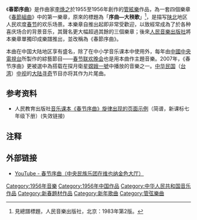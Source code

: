 {{citecheck|time=2017-02-25T13:42:27+00:00}}
{{no footnotes|time=2017-02-25T13:42:27+00:00}}
{{Infobox song
| Name           = -{zh-cn:春节序曲;zh-hk:春節序曲;zh-sg:春节序曲;zh-tw:春節序曲;}-
| Type           = song
| Artist         = [[李焕之|李焕之]]
| alt Artist     = 
| Album          = 
| A-side         = 
| Recorded       = 
| Released       = <!-- {{Start date|YYYY|MM|DD}} -->
| Published      = [[中国唱片|中国唱片]]
| Genre          = [[国乐|国乐]]
| Language       = 
| Length         = <!-- {{Duration|m=MM|s=SS}} -->
| Writer         = 
| Composer       = [[李焕之|李焕之]]
| Arranger    =
| Label          = 中国唱片
| Producer       = 
| Tracks         = 
| prev           = 
| prev_no        = 
| track_no       = 
| next           = 
| next_no        = 
| Misc           = 
}}
{{listen
|filename    = 春节序曲（民乐版）.ogg
|title       = 春节序曲（民乐版）
|pos         = right
}}

《'''春節序曲'''》是作曲家[[李焕之|李焕之]]於1955至1956年創作的[[管絃樂|管絃樂]]作品，為一套四個樂章《[[春節組曲|春節組曲]]》中的第一樂章，原來的標題為「'''序曲—大秧歌'''」<ref>見總譜標題，人民音樂出版社，北京：1983年第2版。</ref>，是描写[[陕北|陕北]]地区人民欢度[[春节|春节]]的欢乐场景。本樂章自推出起即非常受歡迎，以致經常成為了於各种喜庆场合的背景音乐，其聲名更大幅超過其餘的三個樂章；後來[[人民音樂出版社|人民音樂出版社]]將本樂章單獨印成樂譜推出，並改稱為《春節序曲》。

本曲在中国大陆地区享有盛名，除了在中小学音乐课本中使用外，每年由[[中國中央電視台|中國中央電視台]]所製作的綜藝節目——[[春节联欢晚会|春节联欢晚会]]也是用本曲作主題音樂。2007年，《春节序曲》更被選中為搭载在探月衛星[[嫦娥一號|嫦娥一號]]中播放的音樂之一。[[中华民国|中华民国]]（[[台湾|台湾]]）[[中国电视公司|中视]]的[[大陆寻奇|大陆寻奇]]节目亦将其作为片尾曲。
<!--
註:錯誤資訊，《春節序曲》為單樂章作品，原文究竟是指本曲的「第二段」還是原來《春節組曲》中的第二樂章？未得到證實時以下內容不應出現於內容之內。<br/>
「''2013年春节期间，《春节序曲》的第二乐章被用作中央电视台《[[新闻联播|新闻联播]]》节目的结束曲。''」
-->
== 参考资料 ==
* 人民教育出版社[http://www.pep.com.cn/yy/jszx/7x/yy7xjp/200412/t20041220_152347.htm 音乐课本《春节序曲》旋律出现的页面示例]{{dead link|date=2018年1月 |bot=InternetArchiveBot |fix-attempted=yes }}（简谱，新课标七年级下册）(失效链接)

== 注释 ==

{{Reflist}}

== 外部链接 ==
* [http://www.youtube.com/watch?v=DvtDC69lmHM&feature=related YouTube - 春节序曲（中央民族乐团在维也纳金色大厅）] {{Wayback|url=http://www.youtube.com/watch?v=DvtDC69lmHM&feature=related |date=20160412030124 }}

[[Category:1956年音樂|Category:1956年音樂]]
[[Category:1956年中国作品|Category:1956年中国作品]]
[[Category:中华人民共和国音乐作品|Category:中华人民共和国音乐作品]]
[[Category:新春題材作品|Category:新春題材作品]]
[[Category:新年歌曲|Category:新年歌曲]]
[[Category:管弦樂曲|Category:管弦樂曲]]